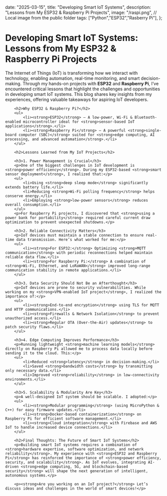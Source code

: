 

  date: "2025-03-15",
  title: "Developing Smart IoT Systems",
  description: "Lessons from My ESP32 & Raspberry Pi Projects",
  image: "/raspi.png", // Local image from the public folder
  tags: ["Python","ESP32","Rasberry Pi"],
};


<h1>Developing Smart IoT Systems: Lessons from My ESP32 & Raspberry Pi Projects</h1>
        <p>The Internet of Things (IoT) is transforming how we interact with technology, enabling automation, real-time monitoring, and smart decision-making. Through my hands-on projects with <strong>ESP32</strong> and <strong>Raspberry Pi</strong>, I’ve encountered critical lessons that highlight the challenges and opportunities in developing smart IoT systems. This blog shares key insights from my experiences, offering valuable takeaways for aspiring IoT developers.</p>
        
        <h2>Why ESP32 & Raspberry Pi?</h2>
        <ul>
            <li><strong>ESP32</strong> – A low-power, Wi-Fi & Bluetooth-enabled microcontroller ideal for <strong>sensor-based IoT applications</strong>.</li>
            <li><strong>Raspberry Pi</strong> – A powerful <strong>single-board computer (SBC)</strong> suited for <strong>edge computing, AI processing, and advanced automation</strong>.</li>
        </ul>
        
        <h2>Lessons Learned from My IoT Projects</h2>
        
        <h3>1. Power Management is Crucial</h3>
        <p>One of the biggest challenges in IoT development is <strong>power efficiency</strong>. During my ESP32-based <strong>smart sensor deployment</strong>, I realized that:</p>
        <ul>
            <li>Using <strong>deep sleep mode</strong> significantly extends battery life.</li>
            <li>Reducing <strong>Wi-Fi polling frequency</strong> helps conserve energy.</li>
            <li>Employing <strong>low-power sensors</strong> reduces overall consumption.</li>
        </ul>
        <p>For Raspberry Pi projects, I discovered that <strong>using a power bank for portability</strong> required careful current draw optimization to prevent unexpected shutdowns.</p>
        
        <h3>2. Reliable Connectivity Matters</h3>
        <p>IoT devices must maintain a stable connection to ensure real-time data transmission. Here’s what worked for me:</p>
        <ul>
            <li><strong>For ESP32:</strong> Optimizing <strong>MQTT communication</strong> with periodic reconnections helped maintain reliable data flow.</li>
            <li><strong>For Raspberry Pi:</strong> A combination of <strong>Wi-Fi, Ethernet, and LoRaWAN</strong> improved long-range communication stability in remote applications.</li>
        </ul>
        
        <h3>3. Data Security Should Not Be an Afterthought</h3>
        <p>IoT devices are prone to security vulnerabilities. While working on my <strong>VPN-enabled IoT project</strong>, I realized the importance of:</p>
        <ul>
            <li><strong>End-to-end encryption</strong> using TLS for MQTT and HTTP communications.</li>
            <li><strong>Firewalls & Network Isolation</strong> to prevent unauthorized access.</li>
            <li><strong>Regular OTA (Over-the-Air) updates</strong> to patch security flaws.</li>
        </ul>
        
        <h3>4. Edge Computing Improves Performance</h3>
        <p>Running lightweight <strong>machine learning models</strong> directly on Raspberry Pi allowed me to process data locally before sending it to the cloud. This:</p>
        <ul>
            <li>Reduced <strong>latency</strong> in decision-making.</li>
            <li>Saved <strong>bandwidth costs</strong> by transmitting only necessary data.</li>
            <li>Improved <strong>reliability</strong> in low-connectivity environments.</li>
        </ul>
        
        <h3>5. Scalability & Modularity Are Key</h3>
        <p>A well-designed IoT system should be scalable. I adopted:</p>
        <ul>
            <li><strong>Modular programming</strong> (using MicroPython & C++) for easy firmware updates.</li>
            <li><strong>Docker-based containerization</strong> on Raspberry Pi for efficient software management.</li>
            <li><strong>Cloud integration</strong> with Firebase and AWS IoT to handle increased device connections.</li>
        </ul>
        
        <h2>Final Thoughts: The Future of Smart IoT Systems</h2>
        <p>Building smart IoT systems requires a combination of <strong>hardware expertise, software optimization, and network reliability</strong>. My experience with <strong>ESP32 and Raspberry Pi</strong> has reinforced the importance of <strong>power efficiency, security, and scalability</strong>. As IoT evolves, integrating AI-driven <strong>edge computing, 5G, and blockchain-based security</strong> will shape the next generation of intelligent, autonomous systems.</p>
        
        <p><strong>Are you working on an IoT project?</strong> Let’s discuss ideas and challenges in the world of smart devices!</p>